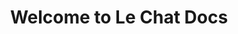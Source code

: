 ---
title: Welcome to Le Chat Docs
description: Get started building your chat application with Le Chat.
template: splash
hero:
  tagline: Build your chat application with Le Chat
  image:
    file: ../../assets/houston.webp
  actions:
    - text: Get Started
      link: /installation/
      icon: right-arrow
---